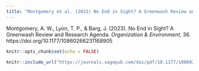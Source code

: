 ```yaml
---
title: "Montgomery et al. (2021) No End in Sight? A Greenwash Review and Research Agenda"
---
```


Montgomery, A. W., Lyon, T. P., & Barg, J. (2023). No End in Sight? A Greenwash Review and Research Agenda. *Organization & Environment*, 36. https://doi.org/10.1177/10860266231168905

```r
knitr::opts_chunk$set(echo = FALSE)
```

```r
knitr::include_url("https://journals.sagepub.com/doi/pdf/10.1177/10860266231168905", heigh = "11000px")
```
